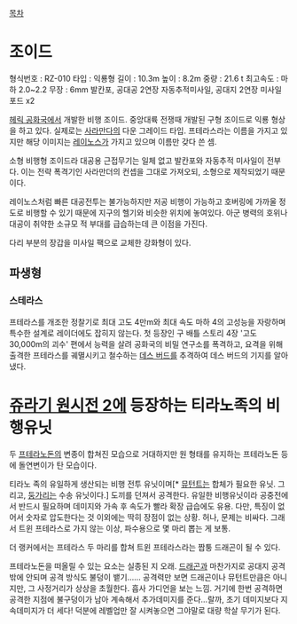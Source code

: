 [[목차]]
= 조이드 =
형식번호 : RZ-010 
타입 : 익룡형 
길이 : 10.3m 
높이 : 8.2m 
중량 : 21.6 t 
최고속도 : 마하 2.0~2.2
무장 : 6mm 발칸포, 공대공 2연장 자동추적미사일, 공대지 2연장 미사일포드 x2

[[헤릭 공화국]]에서 개발한 비행 조이드. 중앙대륙 전쟁때 개발된 구형 조이드로 익룡 형상을 하고 있다. 실제로는 [[사라만다]]의 다운 그레이드 타입. 프테라스라는 이름을 가지고 있지만 해당 이미지는 [[레이노스]]가 가지고 있으며 이름만 갖다 쓴 셈.

소형 비행형 조이드라 대공용 근접무기는 일체 없고 발칸포와 자동추적 미사일이 전부다. 이는 전략 폭격기인 사라만더의 컨셉을 그대로 가져오되, 소형으로 제작되었기 때문이다.

레이노스처럼 빠른 대공전투는 불가능하지만 저공 비행이 가능하고 호버링에 가까울 정도로 비행할 수 있기 때문에 지구의 헬기와 비슷한 위치에 놓여있다. 아군 병력의 호위나 대공이 취약한 소규모 적 부대를 급습하는데 큰 이점을 가진다.

다리 부분의 장갑을 미사일 팩으로 교체한 강화형이 있다.
== 파생형 ==
=== 스테라스 ===
프테라스를 개조한 정찰기로 최대 고도 4만m와 최대 속도 마하 4의 고성능을 자랑하며 특수한 설계로 레이더에도 잡히지 않는다. 첫 등장인 구 배틀 스토리 4장 '고도 30,000m의 괴수' 편에서 능력을 살려 공화국의 비밀 연구소를 폭격하고, 요격을 위해 출격한 프테라스를 궤멸시키고 철수하는 [[데스 사우러|데스 버드]]를 추격하여 데스 버드의 기지를 알아냈다.


= [[쥬라기 원시전 2]]에 등장하는 티라노족의 비행유닛 =
두 [[프테라노돈]]의 변종이 합쳐진 모습으로 거대하지만 원 형태를 유지하는 프테라노돈 등에 돌연변이가 탄 모습이다.

티라노 족의 유일하게 생산되는 비행 전투 유닛이며[* [[뮤턴트#s-4|뮤턴트]]는 합체가 필요한 유닛. 그리고, [[둥가리#s-1|둥가리]]는 수송 유닛이다.] 도끼를 던져서 공격한다. 유일한 비행유닛이라 공중전에서 반드시 필요하며 데미지와 가속 후 속도가 빨라 확장 급습에도 유용. 다만, 특징이 없어서 숫자로 압도한다는 것 이외에는 딱히 장점이 없는 상황. 허나, 문제는 비싸다. 그래서 트윈 프테라스로 가지 않는 이상, 파수용으로 몇 마리 뽑는 게 보통.

더 랭커에서는 프테라스 두 마리를 합쳐 트윈 프테라스라는 짭퉁 드래곤이 될 수 있다.

프테라노돈을 떠올릴 수 있는 요소는 실종된 지 오래. [[드래곤/창작물#s-2.10|드래곤]]과 마찬가지로 공대지 공격밖에 안되며 공격 방식도 불덩이 뱉기…… 공격력만 보면 드래곤이나 뮤턴트만큼은 아니지만, 그 사정거리가 상상을 초월한다. 흡사 가디언을 보는 느낌. 거기에 한번 공격하면 공격한 지점에 불구덩이가 남아 계속해서 추가데미지를 준다…랄까, 초기 데미지보다 지속데미지가 더 세다! 덕분에 레벨업만 잘 시켜놓으면 그야말로 대량 학살 무기가 된다.
